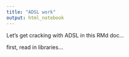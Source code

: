 ```yaml
---
title: "ADSL work"
output: html_notebook
---
```


Let's get cracking with ADSL in this RMd doc...

first, read in libraries... 

```r



```

